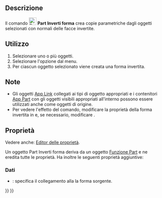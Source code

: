 <languages/>

{{Docnav/it
|[[Part_MakeSolid/it|Converti in solido]]
|[[Part_SimpleCopy/it|Crea una copia semplice]]
|[[Part_Workbench/it|Part]]
|IconL=Part_MakeSolid.svg
|IconR=Part_SimpleCopy‎.svg
|IconC=Workbench_Part.svg
}}

{{GuiCommand/it
|Name=Part ReverseShape
|Name/it=‏‎Part Inverti forma
‎|MenuLocation=Parte → Inverti forma
|Workbenches=[[Part_Workbench/it|Part]]
}}

<span id="Description"></span>
==Descrizione==

Il comando [[Image:Part_ReverseShape.svg|24px]] '''Part Inverti forma''' crea copie parametriche dagli oggetti selezionati con normali delle facce invertite.

<span id="Usage"></span>
==Utilizzo==

# Selezionare uno o più oggetti.
# Selezionare l'opzione {{MenuCommand|Parte → [[Image:Part_ReverseShape.svg|16px]] Inverti forme}} dal menu.
# Per ciascun oggetto selezionato viene creata una forma invertita.

<span id="Notes"></span>
==Note==

* Gli oggetti [[App_Link/it|App Link]] collegati ai tipi di oggetto appropriati e i contenitori [[App_Part/it|App Part]] con gli oggetti visibili appropriati all'interno possono essere utilizzati anche come oggetti di origine. {{Version/it|0.20}}
* Per vedere l'effetto del comando, modificare la proprietà {{PropertyView|Lighting}} della forma invertita in {{Value|On side}} e, se necessario, modificare {{MenuCommand|Modifica → Preferenze... → Visualizzazione → Vista 3D → Rendering → Colore di retroilluminazione}}.

<span id="Properties"></span>
==Proprietà==

Vedere anche: [[Property_editor/it|Editor delle proprietà]].

Un oggetto Part Inverti forma deriva da un oggetto [[Part_Feature/it|Funzione Part]] e ne eredita tutte le proprietà. Ha inoltre le seguenti proprietà aggiuntive:

<span id="Data"></span>
===Dati===

{{TitleProperty|Reverse}}

* {{PropertyData|Source|Link}}: specifica il collegamento alla la forma sorgente.


{{Docnav/it
|[[Part_MakeSolid/it|Converti in solido]]
|[[Part_SimpleCopy/it|Crea una copia semplice]]
|[[Part_Workbench/it|Part]]
|IconL=Part_MakeSolid.svg
|IconR=Part_SimpleCopy‎.svg
|IconC=Workbench_Part.svg
}}

{{Part_Tools_navi{{#translation:}}}}
{{Userdocnavi{{#translation:}}}}